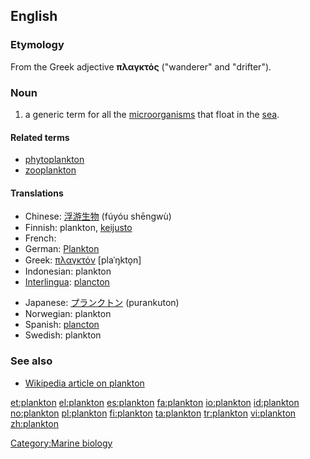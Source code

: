 {{also|Plankton}}
==English==

===Etymology===
From the Greek adjective '''πλαγκτός''' ("wanderer" and "drifter").

===Noun===
{{en-noun|-}}

# a generic term for all the [[microorganism]]s that float in the [[sea]].

====Related terms====
* [[phytoplankton]]
* [[zooplankton]]

====Translations====
{{trans-top|generic term for all the microorganisms that float in the sea}}
* Chinese: [[浮游生物]] (fúyóu shēngwù)
* Finnish: plankton, [[keijusto]]
* French: {{t|fr|plancton|m}}
* German: [[Plankton]] {{n}}
* Greek: [[πλαγκτόν]] [plaˈŋkto̞n] {{n}}
* Indonesian: plankton
* [[Interlingua]]: [[plancton]]
{{trans-mid}}
* Japanese: [[プランクトン]] (purankuton)
* Norwegian: plankton {{n}}
* Spanish: [[plancton]]
* Swedish: plankton {{n}}
{{trans-bottom}}

===See also===
* [[w:plankton|Wikipedia article on plankton]]

[[Category:Marine biology]]

[[et:plankton]]
[[el:plankton]]
[[es:plankton]]
[[fa:plankton]]
[[io:plankton]]
[[id:plankton]]
[[no:plankton]]
[[pl:plankton]]
[[fi:plankton]]
[[ta:plankton]]
[[tr:plankton]]
[[vi:plankton]]
[[zh:plankton]]